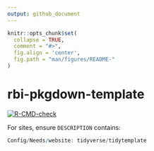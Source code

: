 ```yaml
---
output: github_document
---
```


<!-- README.md is generated from README.Rmd. Please edit that file -->

```r
knitr::opts_chunk$set(
  collapse = TRUE,
  comment = "#>",
  fig.align = 'center',
  fig.path = "man/figures/README-"
)
```

# rbi-pkgdown-template

<!-- badges: start -->
[![R-CMD-check](https://github.com/rnabioco/rbi-pkgdown-template/actions/workflows/R-CMD-check.yaml/badge.svg)](https://github.com/rnabioco/rbi-pkgdown-template/actions/workflows/R-CMD-check.yaml)
<!-- badges: end -->

For sites, ensure `DESCRIPTION` contains:

```r
Config/Needs/website: tidyverse/tidytemplate
```